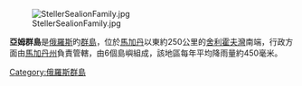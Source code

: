 [[Image:StellerSealionFamily.jpg|thumb]]

'''亞姆群島'''是[[俄羅斯|俄羅斯]]旳[[群島|群島]]，位於[[馬加丹|馬加丹]]以東約250公里的[[舍利霍夫灣|舍利霍夫灣]]南端，行政方面由[[馬加丹州|馬加丹州]]負責管轄，由6個島嶼組成，該地區每年平均降雨量約450毫米。

{{coord|59|15|N|155|29|E|display=title|region:RU_type:isle_source:GNS-enwiki}}
[[Category:俄羅斯群島|Category:俄羅斯群島]]
{{Russia-geo-stub}}